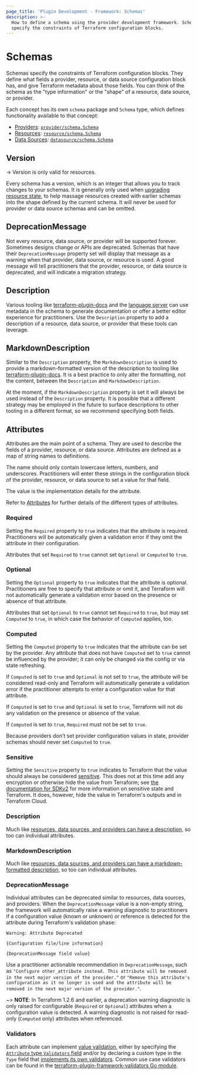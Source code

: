 ```yaml
---
page_title: 'Plugin Development - Framework: Schemas'
description: >-
  How to define a schema using the provider development framework. Schemas
  specify the constraints of Terraform configuration blocks.
---
```


# Schemas

Schemas specify the constraints of Terraform configuration blocks. They define what fields a provider,
resource, or data source configuration block has, and give Terraform metadata
about those fields. You can think of the schema as the "type information" or
the "shape" of a resource, data source, or provider.

Each concept has its own `schema` package and `Schema` type, which defines functionality available to that concept:

- [Providers](/terraform/plugin/framework/providers): [`provider/schema.Schema`](https://pkg.go.dev/github.com/hashicorp/terraform-plugin-framework/provider/schema#Schema)
- [Resources](/terraform/plugin/framework/resources): [`resource/schema.Schema`](https://pkg.go.dev/github.com/hashicorp/terraform-plugin-framework/resource/schema#Schema)
- [Data Sources](/terraform/plugin/framework/data-sources): [`datasource/schema.Schema`](https://pkg.go.dev/github.com/hashicorp/terraform-plugin-framework/datasource/schema#Schema)

## Version

-> Version is only valid for resources.

Every schema has a version, which is an integer that allows you to track changes to your schemas. It is generally only used when
[upgrading resource state](/terraform/plugin/framework/resources/state-upgrade), to help massage resources created with earlier
schemas into the shape defined by the current schema. It will never be used for
provider or data source schemas and can be omitted.

## DeprecationMessage

Not every resource, data source, or provider will be supported forever.
Sometimes designs change or APIs are deprecated. Schemas that have their
`DeprecationMessage` property set will display that message as a warning when
that provider, data source, or resource is used. A good message will tell
practitioners that the provider, resource, or data source is deprecated, and
will indicate a migration strategy.

## Description

Various tooling like
[terraform-plugin-docs](https://github.com/hashicorp/terraform-plugin-docs) and
the [language server](https://github.com/hashicorp/terraform-ls) can use
metadata in the schema to generate documentation or offer a better editor
experience for practitioners. Use the `Description` property to add a description of a resource, data source, or provider that these tools can leverage.

## MarkdownDescription

Similar to the `Description` property, the `MarkdownDescription` is used to
provide a markdown-formatted version of the description to tooling like
[terraform-plugin-docs](https://github.com/hashicorp/terraform-plugin-docs). It
is a best practice to only alter the formatting, not the content, between the
`Description` and `MarkdownDescription`.

At the moment, if the `MarkdownDescription` property is set it will always be
used instead of the `Description` property. It is possible that a different strategy may be employed in the future to surface descriptions to other tooling in a different format, so we recommend specifying both fields.

## Attributes

Attributes are the main point of a schema. They are used to describe the fields
of a provider, resource, or data source. Attributes are defined as a map of
string names to definitions.

The name should only contain lowercase
letters, numbers, and underscores. Practitioners will enter these strings in
the configuration block of the provider, resource, or data source to set a
value for that field.

The value is the implementation details for the attribute.

Refer to [Attributes](/terraform/plugin/framework/handling-data/attributes) for further details of the different types of attributes.

### Required

Setting the `Required` property to `true` indicates that the attribute is
required. Practitioners will be automatically given a validation error if they
omit the attribute in their configuration.

Attributes that set `Required` to `true` cannot set `Optional` or `Computed` to
`true`.

### Optional

Setting the `Optional` property to `true` indicates that the attribute is
optional. Practitioners are free to specify that attribute or omit it, and
Terraform will not automatically generate a validation error based on the
presence or absence of that attribute.

Attributes that set `Optional` to `true` cannot set `Required` to `true`, but
may set `Computed` to `true`, in which case the behavior of `Computed` applies,
too.

### Computed

Setting the `Computed` property to `true` indicates that the attribute can be
set by the provider. Any attribute that does not have `Computed` set to `true`
cannot be influenced by the provider; it can only be changed via the config or
via state refreshing.

If `Computed` is set to `true` and `Optional` is not set to `true`, the
attribute will be considered read-only and Terraform will automatically
generate a validation error if the practitioner attempts to enter a
configuration value for that attribute.

If `Computed` is set to `true` and `Optional` is set to `true`, Terraform will
not do any validation on the presence or absence of the value.

If `Computed` is set to `true`, `Required` must not be set to `true`.

Because providers don't set provider configuration values in state, provider
schemas should never set `Computed` to `true`.

### Sensitive

Setting the `Sensitive` property to `true` indicates to Terraform that the
value should always be considered
[sensitive](/language/state/sensitive-data). This does not at this
time add any encryption or otherwise hide the value from Terraform; see [the
documentation for SDKv2](/plugin/sdkv2/best-practices/sensitive-state) for
more information on sensitive state and Terraform. It does, however, hide the
value in Terraform's outputs and in Terraform Cloud.

### Description

Much like [resources, data sources, and providers can have a
description](#description), so too can individual attributes.

### MarkdownDescription

Much like [resources, data sources, and providers can have a markdown-formatted
description](#markdowndescription), so too can individual attributes.

### DeprecationMessage

Individual attributes can be deprecated similar to resources, data sources, and providers. When the `DeprecationMessage` value is a non-empty string, the framework will automatically raise a warning diagnostic to practitioners if a configuration value (known or unknown) or reference is detected for the attribute during Terraform's validation phase:

```text
Warning: Attribute Deprecated

{Configuration file/line information}

{DeprecationMessage field value}
```

Use a practitioner actionable recommendation in `DeprecationMessage`, such as `"Configure other_attribute instead. This attribute will be removed in the next major version of the provider."` or `"Remove this attribute's configuration as it no longer is used and the attribute will be removed in the next major version of the provider."`.

~> **NOTE**: In Terraform 1.2.6 and earlier, a deprecation warning diagnostic is only raised for configurable (`Required` or `Optional`) attributes when a configuration value is detected. A warning diagnostic is not raised for read-only (`Computed` only) attributes when referenced.

### Validators

Each attribute can implement [value validation](/terraform/plugin/framework/validation), either by specifying the [`Attribute` type `Validators` field](https://pkg.go.dev/github.com/hashicorp/terraform-plugin-framework/tfsdk#Attribute.Validators) and/or by declaring a custom type in the `Type` field that [implements its own validators](/terraform/plugin/framework/validation#type-validation). Common use case validators can be found in the [terraform-plugin-framework-validators Go module](https://pkg.go.dev/github.com/hashicorp/terraform-plugin-framework-validators).
